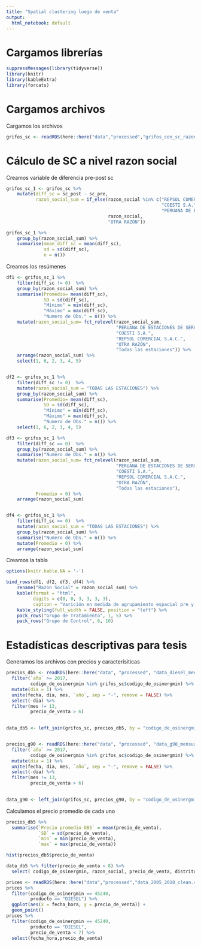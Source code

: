 ```yaml
---
title: "Spatial clustering luego de venta"
output:
  html_notebook: default
---
```


# Cargamos librerías

```r
suppressMessages(library(tidyverse))
library(knitr)
library(kableExtra)
library(forcats)

```

# Cargamos archivos

Cargamos los archivos
```r
grifos_sc <- readRDS(here::here("data","processed","grifos_con_sc_razon_social.RDS"))
```

# Cálculo de SC a nivel razon social



Creamos variable de diferencia pre-post sc

```r



grifos_sc_1 <- grifos_sc %>% 
    mutate(diff_sc = sc_post - sc_pre,
           razon_social_sum = if_else(razon_social %in% c("REPSOL COMERCIAL S.A.C.", 
                                                          "COESTI S.A.", 
                                                          "PERUANA DE ESTACIONES DE SERVICIOS S.A.C."),
                                      razon_social,
                                      "OTRA RAZÓN"))

grifos_sc_1 %>% 
    group_by(razon_social_sum) %>%
    summarise(mean_diff_sc = mean(diff_sc),
              sd = sd(diff_sc),
              n = n())
```

Creamos los resúmenes

```r
df1 <- grifos_sc_1 %>% 
    filter(diff_sc != 0)  %>%
    group_by(razon_social_sum) %>%
    summarise(Promedio= mean(diff_sc),
              SD = sd(diff_sc),
              "Mínimo" = min(diff_sc),
              "Máximo" = max(diff_sc),
              "Numero de Obs." = n()) %>%
    mutate(razon_social_sum= fct_relevel(razon_social_sum, 
                                         "PERUANA DE ESTACIONES DE SERVICIOS S.A.C.",
                                         "COESTI S.A.", 
                                         "REPSOL COMERCIAL S.A.C.",
                                         "OTRA RAZÓN",
                                         "Todas las estaciones")) %>%
    arrange(razon_social_sum) %>%
    select(1, 6, 2, 3, 4, 5)


df2 <- grifos_sc_1 %>% 
    filter(diff_sc != 0)  %>%
    mutate(razon_social_sum = "TODAS LAS ESTACIONES") %>%
    group_by(razon_social_sum) %>%
    summarise(Promedio= mean(diff_sc),
              SD = sd(diff_sc),
              "Mínimo" = min(diff_sc),
              "Máximo" = max(diff_sc),
              "Numero de Obs." = n()) %>%
    select(1, 6, 2, 3, 4, 5)

df3 <- grifos_sc_1 %>% 
    filter(diff_sc == 0)  %>%
    group_by(razon_social_sum) %>%
    summarise("Numero de Obs." = n()) %>%
    mutate(razon_social_sum= fct_relevel(razon_social_sum, 
                                         "PERUANA DE ESTACIONES DE SERVICIOS S.A.C.",
                                         "COESTI S.A.", 
                                         "REPSOL COMERCIAL S.A.C.",
                                         "OTRA RAZÓN",
                                         "Todas las estaciones"),
           Promedio = 0) %>%
    arrange(razon_social_sum) 


df4 <- grifos_sc_1 %>% 
    filter(diff_sc == 0)  %>%
    mutate(razon_social_sum = "TODAS LAS ESTACIONES") %>%
    group_by(razon_social_sum) %>%
    summarise("Numero de Obs." = n()) %>%
    mutate(Promedio = 0) %>%
    arrange(razon_social_sum) 
```


Creamos la tabla

```r

options(knitr.kable.NA = '-')

bind_rows(df1, df2, df3, df4) %>%
    rename("Razón Social" = razon_social_sum) %>%
    kable(format = "html", 
          digits = c(0, 0, 3, 3, 3, 3),
          caption = "Varición en medida de agrupamiento espacial pre y post compra") %>%
    kable_styling(full_width = FALSE, position = "left") %>%
    pack_rows("Grupo de Tratamiento", 1, 5) %>%
    pack_rows("Grupo de Control", 6, 10)
```

# Estadísticas descriptivas para tesis

Generamos los archivos con precios y caracterísiticas 
```r
precios_db5 <- readRDS(here::here("data", "processed", "data_diesel_mensual.rds")) %>%
  filter(`año` >= 2017,
         codigo_de_osinergmin %in% grifos_sc$codigo_de_osinergmin) %>% 
  mutate(dia = 1) %>% 
  unite(fecha, dia, mes, `año`, sep = "-", remove = FALSE) %>%
  select(-dia) %>%
  filter(mes != 13,
         precio_de_venta > 6)

  
data_db5 <- left_join(grifos_sc, precios_db5, by = "codigo_de_osinergmin") 


precios_g90 <- readRDS(here::here("data", "processed", "data_g90_mensual.rds")) %>%
  filter(`año` >= 2017,
         codigo_de_osinergmin %in% grifos_sc$codigo_de_osinergmin) %>% 
  mutate(dia = 1) %>% 
  unite(fecha, dia, mes, `año`, sep = "-", remove = FALSE) %>%
  select(-dia) %>%
  filter(mes != 13,
         precio_de_venta > 6)

  
data_g90 <- left_join(grifos_sc, precios_g90, by = "codigo_de_osinergmin") 
```

Calculamos el precio promedio de cada uno
```r
precios_db5 %>% 
  summarise(`Precio promedio DB5` = mean(precio_de_venta),
            `SD` = sd(precio_de_venta),
            `min` = min(precio_de_venta),
            `max` = max(precio_de_venta))

hist(precios_db5$precio_de_venta)

data_db5 %>% filter(precio_de_venta < 8) %>% 
  select( codigo_de_osinergmin, razon_social, precio_de_venta, distrito, fecha)
```
```r
prices <- readRDS(here::here("data","processed","data_2005_2018_clean.rds"))
prices %>% 
  filter(codigo_de_osinergmin == 45240,
         producto == "DIESEL") %>%
  ggplot(aes(x = fecha_hora, y = precio_de_venta)) +
  geom_point()
prices %>% 
  filter(codigo_de_osinergmin == 45240,
         producto == "DIESEL",
         precio_de_venta < 7) %>% 
  select(fecha_hora,precio_de_venta)
```

